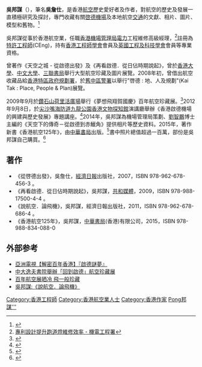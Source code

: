 '''吳邦謀'''（'''{{lang|en|James Ng}}'''），筆名'''吳詹仕'''，是香港[[航空|航空]]歷史愛好者及作者，對航空的歷史及發展一直積極研究及探討，專門收藏有關[[啓德機場|啓德機場]]及本地航空[[交通|交通]]的文獻、相片、圖片、模型和舊物。<ref>{{Cite web |url=http://www.hkcd.com.hk/content/2015-07/19/content_3471854.htm |title=超級航空迷吳邦謀 記錄香港航空125年 - 香港商报 2015-07-19 |access-date=2015-09-23 |archive-url=https://web.archive.org/web/20150925133829/http://www.hkcd.com.hk/content/2015-07/19/content_3471854.htm |archive-date=2015-09-25 |dead-url=yes }}</ref>    

吳邦謀從事於香港航空業，任職[[香港機場管理局|香港機場管理局]][[電力|電力]]工程維修高級經理，<ref>[http://www.emsd.gov.hk/emsd/e_download/about/voice/issue31/p3c.pdf 專利設計提升跑道燈維修效率 - 機電工程署]{{dead link|date=2017年12月 |bot=InternetArchiveBot |fix-attempted=yes }}</ref>註冊為[[特許工程師|特許工程師]](CEng)，持有[[香港工程師學會|香港工程師學會]]會員及[[英國工程及科技學會|英國工程及科技學會]]會員等專業資格。

曾著作《天空之城 - 從啟德出發》及《再看啟德．從日佔時期說起》，曾於[[香港大學|香港大學]]、[[中文大學|中文大學]]、[[三聯書局|三聯書局]]舉行大型航空珍藏及圖片展覽。2008年初，曾借出航空收藏品給[[香港特區政府|香港特區政府]][[規劃署|規劃署]]，於[[舊中區警署|舊中區警署]]以舉行"啓德 : 地、人及規劃"(Kai Tak : Place, People & Plan)展覽。

2009年9月於[[鑽石山|鑽石山]][[荷里活廣場|荷里活廣場]]舉行《夢想飛翔賀國慶》百年航空珍藏展。<ref>{{Cite web |url=http://std.stheadline.com/archive/fullstory.asp?andor=or&year1=2009&month1=9&day1=14&year2=2009&month2=9&day2=14&category=all&id=20090914m01&keyword1=&keyword2= |title=百年航空展 —— 「飛」一般珍藏 - 星島日報 2009-09-14 |access-date=2015-09-23 |archive-date=2019-08-03 |archive-url=https://web.archive.org/web/20190803060207/http://std.stheadline.com/archive/fullstory.asp?andor=or&year1=2009&month1=9&day1=14&year2=2009&month2=9&day2=14&category=all&id=20090914m01&keyword1=&keyword2= |dead-url=no }}</ref>2012年9月8日，於[[尖沙嘴|尖沙嘴]][[海防道|海防道]][[九龍公園|九龍公園]][[香港文物探知館|香港文物探知館]]演講廳舉辦《香港啟德機場的興建與歷史發展》專題講座。<ref>{{Cite web |url=http://hk.apple.nextmedia.com/supplement/health/art/20120818/16613529 |title=港英餘業：啟德去又來　長出鐵翼的愛情 - 蘋果日報 2012-08-18 |accessdate=2015-09-23 |archive-date=2015-09-25 |archive-url=https://web.archive.org/web/20150925121113/http://hk.apple.nextmedia.com/supplement/health/art/20120818/16613529 |dead-url=no }}</ref>2014年，吳邦謀為機場管理局策劃、[[劉智鵬|劉智鵬]]博士主編的《天空下的傳奇－從啟德到赤鱲角》提供相片等歷史資料。2015年，著作新書《香港航空125年》，由[[中華書局|中華書局]]出版。<ref>{{Cite web |url=http://www.chunghwabook.com.hk/Index/book_detail?id=1536 |title=香港航空125年 |accessdate=2015-09-23 |archive-date=2015-09-25 |archive-url=https://web.archive.org/web/20150925124018/http://www.chunghwabook.com.hk/Index/book_detail?id=1536 |dead-url=no }}</ref>書中照片總值超過一百萬，部份是吳邦謀自己購買。<ref>{{Cite web |url=http://www.hkcd.com.hk/content/2015-07/19/content_3471854.htm |title=超級航空迷吳邦謀 記錄香港航空125年 香港商报 2015-07-19 |access-date=2015-09-23 |archive-url=https://web.archive.org/web/20150925133829/http://www.hkcd.com.hk/content/2015-07/19/content_3471854.htm |archive-date=2015-09-25 |dead-url=yes }}</ref>

==著作==
* 《從啓德出發》，吳詹仕，[[香港經濟日報|經濟日報]]出版社，2007，ISBN 978-962-678-456-3 。
* 《再看啟德．從日佔時期說起》，吳邦謀，[[共和媒體|共和媒體]]，2009，ISBN 978-988-17500-4-4 。
* 《說航空．論飛機》，吳邦謀，經濟日報出版社，2011，ISBN 978-962-678-686-4 。
* 《香港航空125年》，吳邦謀，[[中華書局|中華書局]](香港)有限公司，2015，ISBN 978-988-834-088-0  

==外部参考==
{{reflist}}
* [http://www.youtube.com/watch?v=IgOpUw-qC0k 亞洲電視【解密百年香港】『啟德謎夢』]{{Wayback|url=http://www.youtube.com/watch?v=IgOpUw-qC0k |date=20150708110211 }} 
* [http://www.cuhk.edu.hk/cpr/pressrelease/091106.htm 中大逸夫書院舉辦「回到啟德」航空珍藏展]
* [https://web.archive.org/web/20090923173315/http://hk.news.yahoo.com/article/090913/3/e7dl.html 百年航空展晒冷 飛一般珍藏]
* [http://www.etpress.com.hk/etpress/bookdetail.do?id=9789626786864 吳邦謀:《說航空．論飛機》]{{Wayback|url=http://www.etpress.com.hk/etpress/bookdetail.do?id=9789626786864 |date=20120623012143 }}

{{DEFAULTSORT:Ng吳邦謀'''}}
[[Category:香港工程師|Category:香港工程師]]
[[Category:香港航空業人士|Category:香港航空業人士]]
[[Category:香港作家|Category:香港作家]]
[[Category:吳姓|Pong邦謀''']]
